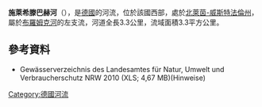 {{Onesource|time=2020-08-13T04:48:20+00:00}}
<!-- 檔案不存在 [[Image:51.213320|right]] -->
'''施萊希滕巴赫河'''（{{lang-de|Schlechtenbach}}），是[[德國|德國]]的河流，位於該國西部，處於[[北萊茵-威斯特法倫州|北萊茵-威斯特法倫州]]，屬於[[布羅姆克河|布羅姆克河]]的左支流，河道全長3.3公里，流域面積3.3平方公里。

==參考資料==
* Gewässerverzeichnis des Landesamtes für Natur, Umwelt und Verbraucherschutz NRW 2010 (XLS; 4,67 MB)(Hinweise)

{{Germany-geo-stub}}
[[Category:德國河流|Category:德國河流]]